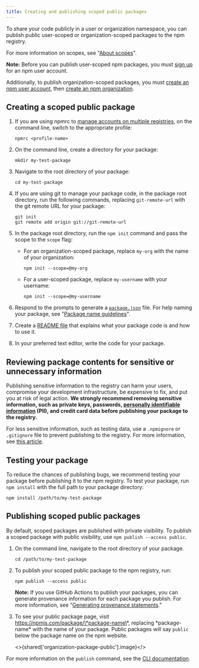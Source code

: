 ```yaml
---
title: Creating and publishing scoped public packages
---
```



To share your code publicly in a user or organization namespace, you can publish public user-scoped or organization-scoped packages to the npm registry.

For more information on scopes, see "[About scopes][scopes]".

<Note>

**Note:** Before you can publish user-scoped npm packages, you must [sign up](https://www.npmjs.com/signup) for an npm user account.

Additionally, to publish organization-scoped packages, you must [create an npm user account](https://www.npmjs.com/signup), then [create an npm organization](https://www.npmjs.com/signup?next=/org/create).

</Note>

## Creating a scoped public package

1. If you are using npmrc to [manage accounts on multiple registries][reg-config], on the command line, switch to the appropriate profile:

   ```
   npmrc <profile-name>
   ```

2. On the command line, create a directory for your package:

   ```
   mkdir my-test-package
   ```

3. Navigate to the root directory of your package:

   ```
   cd my-test-package
   ```

4. If you are using git to manage your package code, in the package root directory, run the following commands, replacing `git-remote-url` with the git remote URL for your package:

   ```
   git init
   git remote add origin git://git-remote-url
   ```

5. In the package root directory, run the `npm init` command and pass the scope to the `scope` flag:
   - For an organization-scoped package, replace `my-org` with the name of your organization:

     ```
     npm init --scope=@my-org
     ```

   - For a user-scoped package, replace `my-username` with your username:
     ```
     npm init --scope=@my-username
     ```

6. Respond to the prompts to generate a [`package.json`](https://docs.npmjs.com/about-package-json-and-package-lock-json-files) file. For help naming your package, see "[Package name guidelines][pkg-name]".
7. Create a [README file][readme-file] that explains what your package code is and how to use it.
8. In your preferred text editor, write the code for your package.

## Reviewing package contents for sensitive or unnecessary information

Publishing sensitive information to the registry can harm your users, compromise your development infrastructure, be expensive to fix, and put you at risk of legal action. **We strongly recommend removing sensitive information, such as private keys, passwords, [personally identifiable information][pii] (PII), and credit card data before publishing your package to the registry.**

For less sensitive information, such as testing data, use a `.npmignore` or `.gitignore` file to prevent publishing to the registry. For more information, see [this article][developers].

## Testing your package

To reduce the chances of publishing bugs, we recommend testing your package before publishing it to the npm registry. To test your package, run `npm install` with the full path to your package directory:

```
npm install /path/to/my-test-package
```

## Publishing scoped public packages

By default, scoped packages are published with private visibility. To publish a scoped package with public visibility, use `npm publish --access public`.

1. On the command line, navigate to the root directory of your package.

   ```
   cd /path/to/my-test-package
   ```

2. To publish your scoped public package to the npm registry, run:

   ```
   npm publish --access public
   ```

   <Note>

   **Note:** If you use GitHub Actions to publish your packages, you can generate provenance information for each package you publish. For more information, see "[Generating provenance statements][provenance-how-to]."

   </Note>

3. To see your public package page, visit https://npmjs.com/package/\*package-name\*, replacing \*package-name\* with the name of your package. Public packages will say `public` below the package name on the npm website.

   <>{shared['organization-package-public'].image}</>

For more information on the `publish` command, see the [CLI documentation][cli-publish].

[scopes]: /about-scopes
[user-signup]: https://www.npmjs.com/signup
[create-org]: https://www.npmjs.com/signup?next=/org/create
[reg-config]: configuring-your-registry-settings-as-an-npm-enterprise-user
[pkg-name]: package-name-guidelines
[readme-file]: about-package-readme-files
[developers]: /misc/developers#keeping-files-out-of-your-package
[cli-publish]: /cli/publish
[pii]: https://en.wikipedia.org/wiki/Personally_identifiable_information
[provenance-how-to]: /generating-provenance-statements
